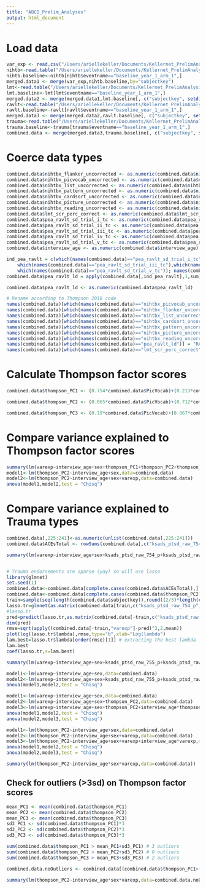 ```yaml
---
title: "ABCD_Prelim_Analyses"
output: html_document
---
```


# Load data
```r
var_exp <- read.csv("/Users/ariellekeller/Documents/Kellernet_PrelimAnalysis/variance_exp_by_subj.csv")
nihtb<-read.table("/Users/ariellekeller/Documents/Kellernet_PrelimAnalysis/NihTB/abcd_tbss01.txt",header=TRUE)
nihtb.baseline<-nihtb[nihtb$eventname=="baseline_year_1_arm_1",]
merged.data1 <- merge(var_exp,nihtb.baseline,by="subjectkey")
lmt<-read.table("/Users/ariellekeller/Documents/Kellernet_PrelimAnalysis/Thomp/lmtp201.txt",header=TRUE)
lmt.baseline<-lmt[lmt$eventname=="baseline_year_1_arm_1",]
merged.data2 <- merge(merged.data1,lmt.baseline[, c("subjectkey", setdiff(colnames(lmt.baseline),colnames(merged.data1)))],by="subjectkey")
ravlt<-read.table("/Users/ariellekeller/Documents/Kellernet_PrelimAnalysis/Thomp/abcd_ps01.txt",header=TRUE)
ravlt.baseline<-ravlt[ravlt$eventname=="baseline_year_1_arm_1",]
merged.data3 <- merge(merged.data2,ravlt.baseline[, c("subjectkey", setdiff(colnames(ravlt.baseline),colnames(merged.data2)))],by="subjectkey")
trauma<-read.table("/Users/ariellekeller/Documents/Kellernet_PrelimAnalysis/Strife/abcd_ptsd01.txt",header=TRUE)
trauma.baseline<-trauma[trauma$eventname=="baseline_year_1_arm_1",]
combined.data <- merge(merged.data3,trauma.baseline[, c("subjectkey", setdiff(colnames(trauma.baseline),colnames(merged.data3)))],by="subjectkey")
```


# Coerce data types
```r
combined.data$nihtbx_flanker_uncorrected <- as.numeric(combined.data$nihtbx_flanker_uncorrected)
combined.data$nihtbx_picvocab_uncorrected <- as.numeric(combined.data$nihtbx_picvocab_uncorrected)
combined.data$nihtbx_list_uncorrected <- as.numeric(combined.data$nihtbx_list_uncorrected)
combined.data$nihtbx_pattern_uncorrected <- as.numeric(combined.data$nihtbx_pattern_uncorrected)
combined.data$nihtbx_cardsort_uncorrected <- as.numeric(combined.data$nihtbx_cardsort_uncorrected)
combined.data$nihtbx_picture_uncorrected <- as.numeric(combined.data$nihtbx_picture_uncorrected)
combined.data$nihtbx_reading_uncorrected <- as.numeric(combined.data$nihtbx_reading_uncorrected)
combined.data$lmt_scr_perc_correct <- as.numeric(combined.data$lmt_scr_perc_correct)
combined.data$pea_ravlt_sd_trial_i_tc <- as.numeric(combined.data$pea_ravlt_sd_trial_i_tc)
combined.data$pea_ravlt_sd_trial_ii_tc <- as.numeric(combined.data$pea_ravlt_sd_trial_ii_tc)
combined.data$pea_ravlt_sd_trial_iii_tc <- as.numeric(combined.data$pea_ravlt_sd_trial_iii_tc)
combined.data$pea_ravlt_sd_trial_iv_tc <- as.numeric(combined.data$pea_ravlt_sd_trial_iv_tc)
combined.data$pea_ravlt_sd_trial_v_tc <- as.numeric(combined.data$pea_ravlt_sd_trial_v_tc)
combined.data$interview_age <- as.numeric(combined.data$interview_age)

ind_pea_ravlt = c(which(names(combined.data)=="pea_ravlt_sd_trial_i_tc"),which(names(combined.data)=="pea_ravlt_sd_trial_ii_tc"),
	which(names(combined.data)=="pea_ravlt_sd_trial_iii_tc"),which(names(combined.data)=="pea_ravlt_sd_trial_iv_tc"),
	which(names(combined.data)=="pea_ravlt_sd_trial_v_tc")); names(combined.data)[ind_pea_ravlt]; summary(combined.data[,ind_pea_ravlt])
combined.data$pea_ravlt_ld = apply(combined.data[,ind_pea_ravlt],1,sum)

combined.data$pea_ravlt_ld <- as.numeric(combined.data$pea_ravlt_ld)

# Rename according to Thompson 2018 code
names(combined.data)[which(names(combined.data)=="nihtbx_picvocab_uncorrected")] = "PicVocab"
names(combined.data)[which(names(combined.data)=="nihtbx_flanker_uncorrected")] = "Flanker"
names(combined.data)[which(names(combined.data)=="nihtbx_list_uncorrected")] = "List"
names(combined.data)[which(names(combined.data)=="nihtbx_cardsort_uncorrected")] = "CardSort"
names(combined.data)[which(names(combined.data)=="nihtbx_pattern_uncorrected")] = "Pattern"
names(combined.data)[which(names(combined.data)=="nihtbx_picture_uncorrected")] = "Picture"
names(combined.data)[which(names(combined.data)=="nihtbx_reading_uncorrected")] = "Reading"
names(combined.data)[which(names(combined.data)=="pea_ravlt_ld")] = "RAVLT"
names(combined.data)[which(names(combined.data)=="lmt_scr_perc_correct")] = "LMT"
```


# Calculate Thompson factor scores
```r
combined.data$thompson_PC1 <- (0.754*combined.data$PicVocab)+(0.213*combined.data$Flanker)+(0.471*combined.data$List)+(0.205*combined.data$CardSort)+(0.015*combined.data$Pattern)+(0.012*combined.data$Picture)+(0.82*combined.data$Reading)+(0.306*combined.data$RAVLT)+(0.5*combined.data$LMT)

combined.data$thompson_PC2 <- (0.065*combined.data$PicVocab)+(0.712*combined.data$Flanker)+(0.148*combined.data$List)+(0.71*combined.data$CardSort)+(0.813*combined.data$Pattern)+(0.135*combined.data$Picture)+(0.12*combined.data$Reading)+(0.125*combined.data$RAVLT)+(0.299*combined.data$LMT)

combined.data$thompson_PC3 <- (0.19*combined.data$PicVocab)+(0.067*combined.data$Flanker)+(0.493*combined.data$List)+(0.232*combined.data$CardSort)+(0.085*combined.data$Pattern)+(0.863*combined.data$Picture)+(0.122*combined.data$Reading)+(0.712*combined.data$RAVLT)+(0.068*combined.data$LMT)
```


# Compare variance explained to Thompson factor scores
```r
summary(lm(varexp~interview_age+sex+thompson_PC1+thompson_PC2+thompson_PC3,data=combined.data))
model1<-lm(thompson_PC2~interview_age+sex,data=combined.data)
model2<-lm(thompson_PC2~interview_age+sex+varexp,data=combined.data)
anova(model1,model2,test = "Chisq")
```


# Compare variance explained to Trauma types
```r
combined.data[,225:241]<-as.numeric(unlist(combined.data[,225:241]))
combined.data$ACEsTotal <- rowSums(combined.data[,c("ksads_ptsd_raw_754_p","ksads_ptsd_raw_755_p","ksads_ptsd_raw_756_p","ksads_ptsd_raw_757_p","ksads_ptsd_raw_758_p","ksads_ptsd_raw_759_p","ksads_ptsd_raw_760_p","ksads_ptsd_raw_761_p","ksads_ptsd_raw_762_p","ksads_ptsd_raw_763_p","ksads_ptsd_raw_764_p","ksads_ptsd_raw_765_p","ksads_ptsd_raw_766_p","ksads_ptsd_raw_767_p","ksads_ptsd_raw_768_p","ksads_ptsd_raw_769_p","ksads_ptsd_raw_770_p")])

summary(lm(varexp~interview_age+sex+ksads_ptsd_raw_754_p+ksads_ptsd_raw_755_p+ksads_ptsd_raw_756_p+ksads_ptsd_raw_757_p+ksads_ptsd_raw_758_p+ksads_ptsd_raw_759_p+ksads_ptsd_raw_760_p+ksads_ptsd_raw_761_p+ksads_ptsd_raw_762_p+ksads_ptsd_raw_763_p+ksads_ptsd_raw_764_p+ksads_ptsd_raw_765_p+ksads_ptsd_raw_766_p+ksads_ptsd_raw_767_p+ksads_ptsd_raw_768_p+ksads_ptsd_raw_769_p+ksads_ptsd_raw_770_p,data=combined.data))


# Trauma endorsements are sparse (yay) so will use lasso
library(glmnet)
set.seed(1)
combined.data<-combined.data[complete.cases(combined.data$ACEsTotal),]
combined.data<-combined.data[complete.cases(combined.data$thompson_PC2),]
train=sample(seq(length(combined.data$subjectkey)),round((2/3)*length(combined.data$subjectkey)),replace=FALSE)
lasso.tr=glmnet(as.matrix(combined.data[train,c("ksads_ptsd_raw_754_p","ksads_ptsd_raw_755_p","ksads_ptsd_raw_756_p","ksads_ptsd_raw_757_p","ksads_ptsd_raw_758_p","ksads_ptsd_raw_759_p","ksads_ptsd_raw_760_p","ksads_ptsd_raw_761_p","ksads_ptsd_raw_762_p","ksads_ptsd_raw_763_p","ksads_ptsd_raw_764_p","ksads_ptsd_raw_765_p","ksads_ptsd_raw_766_p","ksads_ptsd_raw_767_p","ksads_ptsd_raw_768_p","ksads_ptsd_raw_769_p","ksads_ptsd_raw_770_p")]),combined.data[train,"varexp"],family="gaussian")
#lasso.tr
pred=predict(lasso.tr,as.matrix(combined.data[-train,c("ksads_ptsd_raw_754_p","ksads_ptsd_raw_755_p","ksads_ptsd_raw_756_p","ksads_ptsd_raw_757_p","ksads_ptsd_raw_758_p","ksads_ptsd_raw_759_p","ksads_ptsd_raw_760_p","ksads_ptsd_raw_761_p","ksads_ptsd_raw_762_p","ksads_ptsd_raw_763_p","ksads_ptsd_raw_764_p","ksads_ptsd_raw_765_p","ksads_ptsd_raw_766_p","ksads_ptsd_raw_767_p","ksads_ptsd_raw_768_p","ksads_ptsd_raw_769_p","ksads_ptsd_raw_770_p")]))
dim(pred)
rmse=sqrt(apply((combined.data[-train,"varexp"]-pred)^2,2,mean))
plot(log(lasso.tr$lambda),rmse,type="b",xlab="Log(lambda")
lam.best=lasso.tr$lambda[order(rmse)[1]] # extracting the best lambda
lam.best
coef(lasso.tr,s=lam.best)

summary(lm(varexp~interview_age+sex+ksads_ptsd_raw_755_p+ksads_ptsd_raw_756_p+ksads_ptsd_raw_757_p+ksads_ptsd_raw_758_p+ksads_ptsd_raw_762_p+ksads_ptsd_raw_763_p+ksads_ptsd_raw_764_p+ksads_ptsd_raw_766_p,data=combined.data))

model1<-lm(varexp~interview_age+sex,data=combined.data)
model2<-lm(varexp~interview_age+sex+ksads_ptsd_raw_755_p+ksads_ptsd_raw_756_p+ksads_ptsd_raw_757_p+ksads_ptsd_raw_758_p+ksads_ptsd_raw_762_p+ksads_ptsd_raw_763_p+ksads_ptsd_raw_764_p+ksads_ptsd_raw_766_p,data=combined.data)
anova(model1,model2,test = "Chisq")

```


```r

model1<-lm(varexp~interview_age+sex,data=combined.data)
model2<-lm(varexp~interview_age+sex+thompson_PC2,data=combined.data)
model3<-lm(varexp~interview_age+sex+thompson_PC2+interview_age*thompson_PC2,data=combined.data)
anova(model1,model2,test = "Chisq")
anova(model2,model3,test = "Chisq")

model1<-lm(thompson_PC2~interview_age+sex,data=combined.data)
model2<-lm(thompson_PC2~interview_age+sex+varexp,data=combined.data)
model3<-lm(thompson_PC2~interview_age+sex+varexp+interview_age*varexp,data=combined.data)
anova(model1,model2,test = "Chisq")
anova(model2,model3,test = "Chisq")

summary(lm(thompson_PC2~interview_age*sex*varexp,data=combined.data))
```


## Check for outliers (>3sd) on Thompson factor scores
```r
mean_PC1 <- mean(combined.data$thompson_PC1)
mean_PC2 <- mean(combined.data$thompson_PC2)
mean_PC3 <- mean(combined.data$thompson_PC3)
sd3_PC1 <- sd(combined.data$thompson_PC1)*3
sd3_PC2 <- sd(combined.data$thompson_PC2)*3
sd3_PC3 <- sd(combined.data$thompson_PC3)*3

sum(combined.data$thompson_PC1 > mean_PC1+sd3_PC1) # 3 outliers
sum(combined.data$thompson_PC2 > mean_PC2+sd3_PC2) # 0 outliers
sum(combined.data$thompson_PC3 > mean_PC3+sd3_PC3) # 2 outliers

combined.data.noOutliers <- combined.data[(combined.data$thompson_PC1>(mean_PC1-sd3_PC1) & combined.data$thompson_PC1<(mean_PC1+sd3_PC1) & combined.data$thompson_PC2>(mean_PC2-sd3_PC2) & combined.data$thompson_PC2<(mean_PC2+sd3_PC2) & combined.data$thompson_PC3>(mean_PC3-sd3_PC3) & combined.data$thompson_PC3<(mean_PC3+sd3_PC3)),]

summary(lm(thompson_PC2~interview_age*sex*varexp,data=combined.data.noOutliers))

```



